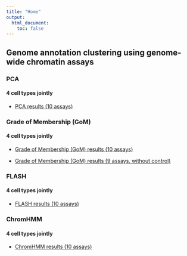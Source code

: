 ```yaml
---
title: "Home"
output:
  html_document:
    toc: false
---
```


## Genome annotation clustering using genome-wide chromatin assays

### PCA
#### 4 cell types jointly
* [PCA results (10 assays)](chrom_PCA_joint_cells.html)

### Grade of Membership (GoM)
#### 4 cell types jointly
* [Grade of Membership (GoM) results (10 assays)](chrom_GoM_joint_cells.html)

* [Grade of Membership (GoM) results (9 assays, without control)](chrom_GoM_joint_cells_9marks.html)

### FLASH
#### 4 cell types jointly
* [FLASH results (10 assays)](chrom_flash_joint_cells.html)

### ChromHMM
#### 4 cell types jointly
* [ChromHMM results (10 assays)](chrom_ChromHMM_joint_cells.html)
